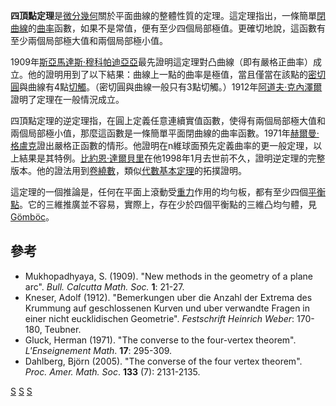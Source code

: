 '''四頂點定理'''是[[微分幾何|微分幾何]]關於平面曲線的整體性質的定理。這定理指出，一條簡單[[閉曲線|閉曲線]]的[[曲率|曲率]]函數，如果不是常值，便有至少四個局部極值。更確切地說，這函數有至少兩個局部極大值和兩個局部極小值。

1909年[[斯亞馬達斯·穆科帕迪亞亞|斯亞馬達斯·穆科帕迪亞亞]]最先證明這定理對凸曲線（即有嚴格正曲率）成立。他的證明用到了以下結果：曲線上一點的曲率是極值，當且僅當在該點的[[密切圓|密切圓]]與曲線有4點[[切觸|切觸]]。（密切圓與曲線一般只有3點切觸。）1912年[[阿道夫·克內澤爾|阿道夫·克內澤爾]]證明了定理在一般情況成立。

四頂點定理的逆定理指，在圓上定義任意連續實值函數，使得有兩個局部極大值和兩個局部極小值，那麼這函數是一條簡單平面閉曲線的曲率函數。1971年[[赫爾曼·格盧克|赫爾曼·格盧克]]證出嚴格正函數的情形。他證明在n維球面預先定義曲率的更一般定理，以上結果是其特例。[[比約恩·達爾貝里|比約恩·達爾貝里]]在他1998年1月去世前不久，證明逆定理的完整版本。他的證法用到[[卷繞數|卷繞數]]，類似[[代數基本定理|代數基本定理]]的拓撲證明。

這定理的一個推論是，任何在平面上滾動受[[重力|重力]]作用的均勻板，都有至少四個[[平衡點|平衡點]]。它的三維推廣並不容易，實際上，存在少於四個平衡點的三維凸均勻體，見[[Gömböc|Gömböc]]。

==參考==
* Mukhopadhyaya, S. (1909). "New methods in the geometry of a plane arc". ''Bull. Calcutta Math. Soc.'' '''1''': 21-27.
* Kneser, Adolf (1912). "Bemerkungen uber die Anzahl der Extrema des Krummung auf geschlossenen Kurven und uber verwandte Fragen in einer nicht eucklidischen Geometrie". ''Festschrift Heinrich Weber'': 170-180, Teubner.  
* Gluck, Herman (1971). "The converse to the four-vertex theorem". ''L'Enseignement Math''. '''17''': 295-309.  
* Dahlberg, Björn (2005). "The converse of the four vertex theorem". ''Proc. Amer. Math. Soc''. '''133''' (7): 2131-2135.

[[Category:微分幾何|S]]
[[Category:曲線|S]]
[[Category:几何定理|S]]